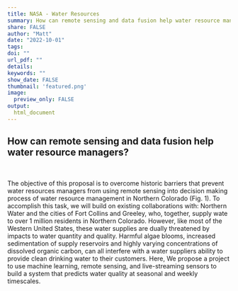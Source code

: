 ```yaml
---
title: NASA - Water Resources
summary: How can remote sensing and data fusion help water resource managers?
share: FALSE
author: "Matt"
date: "2022-10-01"
tags:
doi: ""
url_pdf: ""
details: 
keywords: ""
show_date: FALSE
thumbnail: 'featured.png'
image:
  preview_only: FALSE
output: 
  html_document
---
```


## How can remote sensing and data fusion help water resource managers?

<br>

The objective of this proposal is to overcome historic barriers that prevent water resources managers from using remote sensing  into decision making process of water resource management in Northern Colorado (Fig. 1). To accomplish this task, we will build on existing collaborations with: Northern Water and the cities of Fort Collins and Greeley, who, together, supply wate to over 1 million residents in Northern Colorado. However, like most of the Western United States, these water supplies are dually threatened by impacts to water quantity and quality. Harmful algae blooms, increased sedimentation of supply reservoirs and highly varying concentrations of dissolved organic carbon, can all interfere with a water suppliers ability to provide clean drinking water to their customers. Here, We propose a project to use machine learning, remote sensing, and live-streaming sensors to build a system that predicts water quality at seasonal and weekly timescales. 
